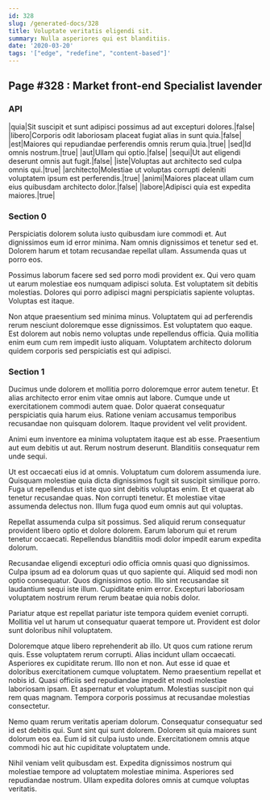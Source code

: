 ```yaml
---
id: 328
slug: /generated-docs/328
title: Voluptate veritatis eligendi sit.
summary: Nulla asperiores qui est blanditiis.
date: '2020-03-20'
tags: '["edge", "redefine", "content-based"]'
---
```

## Page #328 : Market front-end Specialist lavender

### API

|quia|Sit suscipit et sunt adipisci possimus ad aut excepturi dolores.|false|
|libero|Corporis odit laboriosam placeat fugiat alias in sunt quia.|false|
|est|Maiores qui repudiandae perferendis omnis rerum quia.|true|
|sed|Id omnis nostrum.|true|
|aut|Ullam qui optio.|false|
|sequi|Ut aut eligendi deserunt omnis aut fugit.|false|
|iste|Voluptas aut architecto sed culpa omnis qui.|true|
|architecto|Molestiae ut voluptas corrupti deleniti voluptatem ipsum est perferendis.|true|
|animi|Maiores placeat ullam cum eius quibusdam architecto dolor.|false|
|labore|Adipisci quia est expedita maiores.|true|




### Section 0
Perspiciatis dolorem soluta iusto quibusdam iure commodi et. Aut dignissimos eum id error minima. Nam omnis dignissimos et tenetur sed et. Dolorem harum et totam recusandae repellat ullam. Assumenda quas ut porro eos.
 Possimus laborum facere sed sed porro modi provident ex. Qui vero quam ut earum molestiae eos numquam adipisci soluta. Est voluptatem sit debitis molestias. Dolores qui porro adipisci magni perspiciatis sapiente voluptas. Voluptas est itaque.
 Non atque praesentium sed minima minus. Voluptatem qui ad perferendis rerum nesciunt doloremque esse dignissimos. Est voluptatem quo eaque. Est dolorem aut nobis nemo voluptas unde repellendus officia. Quia mollitia enim eum cum rem impedit iusto aliquam. Voluptatem architecto dolorum quidem corporis sed perspiciatis est qui adipisci.
### Section 1
Ducimus unde dolorem et mollitia porro doloremque error autem tenetur. Et alias architecto error enim vitae omnis aut labore. Cumque unde ut exercitationem commodi autem quae. Dolor quaerat consequatur perspiciatis quia harum eius. Ratione veniam accusamus temporibus recusandae non quisquam dolorem. Itaque provident vel velit provident.
 Animi eum inventore ea minima voluptatem itaque est ab esse. Praesentium aut eum debitis ut aut. Rerum nostrum deserunt. Blanditiis consequatur rem unde sequi.
 Ut est occaecati eius id at omnis. Voluptatum cum dolorem assumenda iure. Quisquam molestiae quia dicta dignissimos fugit sit suscipit similique porro.
Fuga ut repellendus et iste quo sint debitis voluptas enim. Et et quaerat ab tenetur recusandae quas. Non corrupti tenetur. Et molestiae vitae assumenda delectus non. Illum fuga quod eum omnis aut qui voluptas.
 Repellat assumenda culpa sit possimus. Sed aliquid rerum consequatur provident libero optio et dolore dolorem. Earum laborum qui et rerum tenetur occaecati. Repellendus blanditiis modi dolor impedit earum expedita dolorum.
 Recusandae eligendi excepturi odio officia omnis quasi quo dignissimos. Culpa ipsum ad ea dolorum quas ut quo sapiente qui. Aliquid sed modi non optio consequatur.
Quos dignissimos optio. Illo sint recusandae sit laudantium sequi iste illum. Cupiditate enim error. Excepturi laboriosam voluptatem nostrum rerum rerum beatae quia nobis dolor.
 Pariatur atque est repellat pariatur iste tempora quidem eveniet corrupti. Mollitia vel ut harum ut consequatur quaerat tempore ut. Provident est dolor sunt doloribus nihil voluptatem.
 Doloremque atque libero reprehenderit ab illo. Ut quos cum ratione rerum quis. Esse voluptatem rerum corrupti. Alias incidunt ullam occaecati. Asperiores ex cupiditate rerum. Illo non et non.
Aut esse id quae et doloribus exercitationem cumque voluptatem. Nemo praesentium repellat et nobis id. Quasi officiis sed repudiandae impedit et modi molestiae laboriosam ipsam. Et aspernatur et voluptatum. Molestias suscipit non qui rem quas magnam. Tempora corporis possimus at recusandae molestias consectetur.
 Nemo quam rerum veritatis aperiam dolorum. Consequatur consequatur sed id est debitis qui. Sunt sint qui sunt dolorem. Dolorem sit quia maiores sunt dolorum eos ea. Eum id sit culpa iusto unde. Exercitationem omnis atque commodi hic aut hic cupiditate voluptatem unde.
 Nihil veniam velit quibusdam est. Expedita dignissimos nostrum qui molestiae tempore ad voluptatem molestiae minima. Asperiores sed repudiandae nostrum. Ullam expedita dolores omnis at cumque voluptas veritatis.
